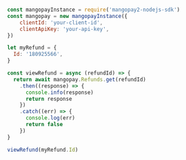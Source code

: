  
```javascript NodeJS  

const mangopayInstance = require('mangopay2-nodejs-sdk')
const mangopay = new mangopayInstance({
    clientId: 'your-client-id',
    clientApiKey: 'your-api-key',
})

let myRefund = {
  Id: '180925566',
}

const viewRefund = async (refundId) => {
  return await mangopay.Refunds.get(refundId)
    .then((response) => {
      console.info(response)
      return response
    })
    .catch((err) => {
      console.log(err)
      return false
    })
}

viewRefund(myRefund.Id)  
```